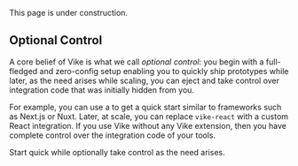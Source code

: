 
<Construction>This page is under construction.</Construction>

## Optional Control

A core belief of Vike is what we call *optional control*: you begin with a full-fledged and zero-config setup enabling you to quickly ship prototypes while later, as the need arises while scaling, you can eject and take control over integration code that was initially hidden from you.

For example, you can use a <UiFrameworkVikeExtension /> to get a quick start similar to frameworks such as Next.js or Nuxt. Later, at scale, you can replace `vike-react` with a custom React integration. If you use Vike without any Vike extension, then you have complete control over the integration code of your tools.

Start quick while optionally take control as the need arises.
